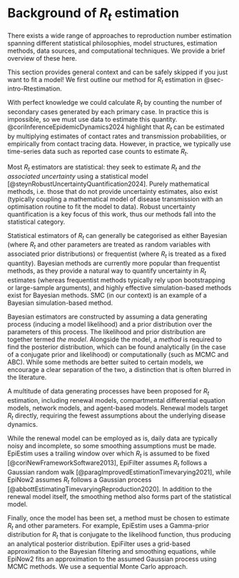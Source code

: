 # Background of $R_t$ estimation

There exists a wide range of approaches to reproduction number estimation spanning different statistical philosophies, model structures, estimation methods, data sources, and computational techniques. We provide a brief overview of these here.

::: {.callout-note}
This section provides general context and can be safely skipped if you just want to fit a model! We first outline our method for $R_t$ estimation in @sec-intro-Rtestimation.
:::

With perfect knowledge we could calculate $R_t$ by counting the number of secondary cases generated by each primary case. In practice this is impossible, so we must use data to estimate this quantity. @coriInferenceEpidemicDynamics2024 highlight that $R_t$ can be estimated by multiplying estimates of contact rates and transmission probabilities, or empirically from contact tracing data. However, in practice, we typically use time-series data such as reported case counts to estimate $R_t$.

Most $R_t$ estimators are statistical: they seek to estimate $R_t$ and *the associated uncertainty* using a statistical model [@steynRobustUncertaintyQuantification2024]. Purely mathematical methods, i.e. those that do not provide uncertainty estimates, also exist (typically coupling a mathematical model of disease transmission with an optimisation routine to fit the model to data). Robust uncertainty quantification is a key focus of this work, thus our methods fall into the statistical category.

Statistical estimators of $R_t$ can generally be categorised as either Bayesian (where $R_t$ and other parameters are treated as random variables with associated prior distributions) or frequentist (where $R_t$ is treated as a fixed quantity). Bayesian methods are currently more popular than frequentist methods, as they provide a natural way to quantify uncertainty in $R_t$ estimates (whereas frequentist methods typically rely upon bootstrapping or large-sample arguments), and highly effective simulation-based methods exist for Bayesian methods. SMC (in our context) is an example of a Bayesian simulation-based method.

Bayesian estimators are constructed by assuming a data generating process (inducing a model likelihood) and a prior distribution over the parameters of this process. The likelihood and prior distribution are together termed *the model*. Alongside the model, a *method* is required to find the posterior distribution, which can be found analytically (in the case of a conjugate prior and likelihood) or computationally (such as MCMC and ABC). While some methods are better suited to certain models, we encourage a clear separation of the two, a distinction that is often blurred in the literature.

A multitude of data generating processes have been proposed for $R_t$ estimation, including renewal models, compartmental differential equation models, network models, and agent-based models. Renewal models target $R_t$ directly, requiring the fewest assumptions about the underlying disease dynamics.

While the renewal model can be employed as is, daily data are typically noisy and incomplete, so some smoothing assumptions must be made. EpiEstim uses a trailing window over which $R_t$ is assumed to be fixed [@coriNewFrameworkSoftware2013], EpiFilter assumes $R_t$ follows a Gaussian random walk [@paragImprovedEstimationTimevarying2021], while EpiNow2 assumes $R_t$ follows a Gaussian process [@abbottEstimatingTimevaryingReproduction2020]. In addition to the renewal model itself, the smoothing method also forms part of the statistical model.

Finally, once the model has been set, a method must be chosen to estimate $R_t$ and other parameters. For example, EpiEstim uses a Gamma-prior distribution for $R_t$ that is conjugate to the likelihood function, thus producing an analytical posterior distribution. EpiFilter uses a grid-based approximation to the Bayesian filtering and smoothing equations, while EpiNow2 fits an approximation to the assumed Gaussian process using MCMC methods. We use a sequential Monte Carlo approach.
